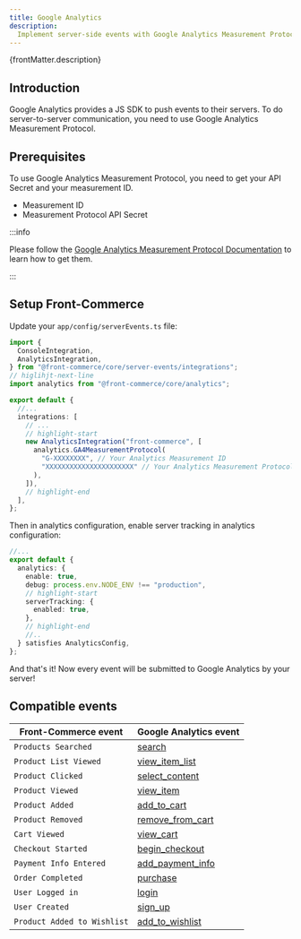 ```yaml
---
title: Google Analytics
description:
  Implement server-side events with Google Analytics Measurement Protocol.
---
```


<p>{frontMatter.description}</p>

## Introduction

Google Analytics provides a JS SDK to push events to their servers. To do
server-to-server communication, you need to use Google Analytics Measurement
Protocol.

## Prerequisites

To use Google Analytics Measurement Protocol, you need to get your API Secret
and your measurement ID.

- Measurement ID
- Measurement Protocol API Secret

:::info

Please follow the
[Google Analytics Measurement Protocol Documentation](https://developers.google.com/analytics/devguides/collection/protocol/ga4/reference?client_type=gtag#payload_query_parameters)
to learn how to get them.

:::

## Setup Front-Commerce

Update your `app/config/serverEvents.ts` file:

```ts title="app/config/serverEvents.ts"
import {
  ConsoleIntegration,
  AnalyticsIntegration,
} from "@front-commerce/core/server-events/integrations";
// higlihjt-next-line
import analytics from "@front-commerce/core/analytics";

export default {
  //...
  integrations: [
    // ...
    // highlight-start
    new AnalyticsIntegration("front-commerce", [
      analytics.GA4MeasurementProtocol(
        "G-XXXXXXXX", // Your Analytics Measurement ID
        "XXXXXXXXXXXXXXXXXXXXXX" // Your Analytics Measurement Protocol Secret
      ),
    ]),
    // highlight-end
  ],
};
```

Then in analytics configuration, enable server tracking in analytics
configuration:

```ts title="app/config/analytics.ts"
//...
export default {
  analytics: {
    enable: true,
    debug: process.env.NODE_ENV !== "production",
    // highlight-start
    serverTracking: {
      enabled: true,
    },
    // highlight-end
    //..
  } satisfies AnalyticsConfig,
};
```

And that's it! Now every event will be submitted to Google Analytics by your
server!

## Compatible events

| Front-Commerce event        | Google Analytics event                                                                                                                  |
| --------------------------- | --------------------------------------------------------------------------------------------------------------------------------------- |
| `Products Searched`         | [search](https://developers.google.com/analytics/devguides/collection/protocol/ga4/reference/events#search)                             |
| `Product List Viewed`       | [view_item_list](https://developers.google.com/analytics/devguides/collection/protocol/ga4/reference/events#view_item_list)             |
| `Product Clicked`           | [select_content](https://developers.google.com/analytics/devguides/collection/protocol/ga4/reference/events#select_content)             |
| `Product Viewed`            | [view_item](https://developers.google.com/analytics/devguides/collection/protocol/ga4/reference/events#view_item)                       |
| `Product Added`             | [add_to_cart](https://developers.google.com/analytics/devguides/collection/ga4/reference/events?client_type=gtag#add_to_cart)           |
| `Product Removed`           | [remove_from_cart](https://developers.google.com/analytics/devguides/collection/ga4/reference/events?client_type=gtag#remove_from_cart) |
| `Cart Viewed`               | [view_cart](https://developers.google.com/analytics/devguides/collection/ga4/reference/events?client_type=gtag#view_cart)               |
| `Checkout Started`          | [begin_checkout](https://developers.google.com/analytics/devguides/collection/ga4/reference/events?client_type=gtag#begin_checkout)     |
| `Payment Info Entered`      | [add_payment_info](https://developers.google.com/analytics/devguides/collection/ga4/reference/events?client_type=gtag#add_payment_info) |
| `Order Completed`           | [purchase](https://developers.google.com/analytics/devguides/collection/ga4/reference/events?client_type=gtag#purchase)                 |
| `User Logged in`            | [login](https://developers.google.com/analytics/devguides/collection/ga4/reference/events?client_type=gtag#login)                       |
| `User Created`              | [sign_up](https://developers.google.com/analytics/devguides/collection/ga4/reference/events?client_type=gtag#sign_up)                   |
| `Product Added to Wishlist` | [add_to_wishlist](https://developers.google.com/analytics/devguides/collection/ga4/reference/events?client_type=gtag#add_to_wishlist)   |
